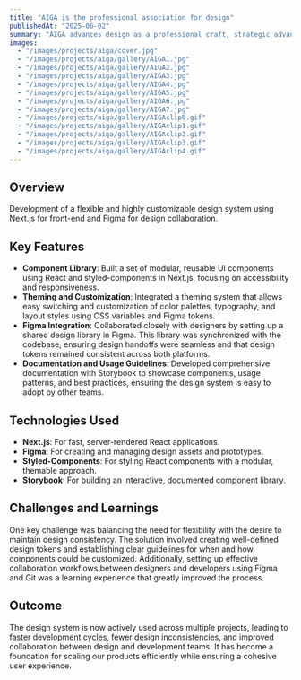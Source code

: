 ---
title: "AIGA is the professional association for design"
publishedAt: "2025-06-02"
summary: "AIGA advances design as a professional craft, strategic advantage and vital cultural force."
images:
  - "/images/projects/aiga/cover.jpg"
  - "/images/projects/aiga/gallery/AIGA1.jpg"
  - "/images/projects/aiga/gallery/AIGA2.jpg"
  - "/images/projects/aiga/gallery/AIGA3.jpg"
  - "/images/projects/aiga/gallery/AIGA4.jpg"
  - "/images/projects/aiga/gallery/AIGA5.jpg"
  - "/images/projects/aiga/gallery/AIGA6.jpg"
  - "/images/projects/aiga/gallery/AIGA7.jpg"
  - "/images/projects/aiga/gallery/AIGAclip0.gif"
  - "/images/projects/aiga/gallery/AIGAclip1.gif"
  - "/images/projects/aiga/gallery/AIGAclip2.gif"
  - "/images/projects/aiga/gallery/AIGAclip3.gif"
  - "/images/projects/aiga/gallery/AIGAclip4.gif"
---

## Overview

Development of a flexible and highly customizable design system using Next.js for front-end and Figma for design collaboration.

## Key Features

- **Component Library**: Built a set of modular, reusable UI components using React and styled-components in Next.js, focusing on accessibility and responsiveness.
- **Theming and Customization**: Integrated a theming system that allows easy switching and customization of color palettes, typography, and layout styles using CSS variables and Figma tokens.
- **Figma Integration**: Collaborated closely with designers by setting up a shared design library in Figma. This library was synchronized with the codebase, ensuring design handoffs were seamless and that design tokens remained consistent across both platforms.
- **Documentation and Usage Guidelines**: Developed comprehensive documentation with Storybook to showcase components, usage patterns, and best practices, ensuring the design system is easy to adopt by other teams.

## Technologies Used

- **Next.js**: For fast, server-rendered React applications.
- **Figma**: For creating and managing design assets and prototypes.
- **Styled-Components**: For styling React components with a modular, themable approach.
- **Storybook**: For building an interactive, documented component library.

## Challenges and Learnings

One key challenge was balancing the need for flexibility with the desire to maintain design consistency. The solution involved creating well-defined design tokens and establishing clear guidelines for when and how components could be customized. Additionally, setting up effective collaboration workflows between designers and developers using Figma and Git was a learning experience that greatly improved the process.

## Outcome

The design system is now actively used across multiple projects, leading to faster development cycles, fewer design inconsistencies, and improved collaboration between design and development teams. It has become a foundation for scaling our products efficiently while ensuring a cohesive user experience.